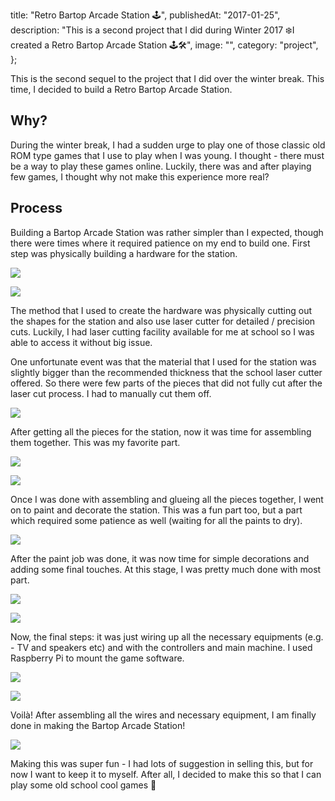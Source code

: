   title: "Retro Bartop Arcade Station 🕹",
  publishedAt: "2017-01-25",
  description:
    "This is a second project that I did during Winter 2017 ❄️I created a Retro Bartop Arcade Station 🕹🛠",
  image: "",
  category: "project",
};

This is the second sequel to the project that I did over the winter break. This time, I decided to build a Retro Bartop Arcade Station.

## Why?

During the winter break, I had a sudden urge to play one of those classic old ROM type games that I use to play when I was young. I thought - there must be a way to play these games online. Luckily, there was and after playing few games, I thought why not make this experience more real?

## Process

Building a Bartop Arcade Station was rather simpler than I expected, though there were times where it required patience on my end to build one. First step was physically building a hardware for the station.

![](/static/images/retro-bartop-arcade-station/img_1930.jpg)

![](/static/images/retro-bartop-arcade-station/img_1932.jpg)

The method that I used to create the hardware was physically cutting out the shapes for the station and also use laser cutter for detailed / precision cuts. Luckily, I had laser cutting facility available for me at school so I was able to access it without big issue.

One unfortunate event was that the material that I used for the station was slightly bigger than the recommended thickness that the school laser cutter offered. So there were few parts of the pieces that did not fully cut after the laser cut process. I had to manually cut them off.

![](/static/images/retro-bartop-arcade-station/img_1935.jpg)

After getting all the pieces for the station, now it was time for assembling them together. This was my favorite part.

![](/static/images/retro-bartop-arcade-station/img_1940.jpg)

![](/static/images/retro-bartop-arcade-station/img_1942.jpg)

Once I was done with assembling and glueing all the pieces together, I went on to paint and decorate the station. This was a fun part too, but a part which required some patience as well (waiting for all the paints to dry).

![](/static/images/retro-bartop-arcade-station/img_1953.jpg)

After the paint job was done, it was now time for simple decorations and adding some final touches. At this stage, I was pretty much done with most part.

![](/static/images/retro-bartop-arcade-station/img_1958.jpg)

![](/static/images/retro-bartop-arcade-station/img_1961.jpg)

Now, the final steps: it was just wiring up all the necessary equipments (e.g. - TV and speakers etc) and with the controllers and main machine. I used Raspberry Pi to mount the game software.

![](/static/images/retro-bartop-arcade-station/img_1965.jpg)

![](/static/images/retro-bartop-arcade-station/img_1775.jpg)

Voilà! After assembling all the wires and necessary equipment, I am finally done in making the Bartop Arcade Station!

![](/static/images/retro-bartop-arcade-station/img_2057.jpg)

Making this was super fun - I had lots of suggestion in selling this, but for now I want to keep it to myself. After all, I decided to make this so that I can play some old school cool games 👾
